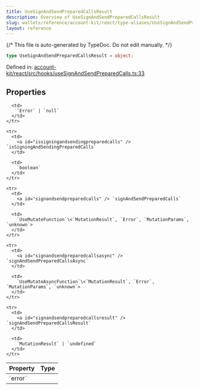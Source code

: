 ```yaml
---
title: UseSignAndSendPreparedCallsResult
description: Overview of UseSignAndSendPreparedCallsResult
slug: wallets/reference/account-kit/react/type-aliases/UseSignAndSendPreparedCallsResult
layout: reference
---
```


{/* This file is auto-generated by TypeDoc. Do not edit manually. */}

```ts
type UseSignAndSendPreparedCallsResult = object;
```

Defined in: [account-kit/react/src/hooks/useSignAndSendPreparedCalls.ts:33](https://github.com/alchemyplatform/aa-sdk/blob/17aad1f572375d42a06c7e3238078a88a435d459/account-kit/react/src/hooks/useSignAndSendPreparedCalls.ts#L33)

## Properties

<table>
  <thead>
    <tr>
      <th align="left">Property</th>
      <th align="left">Type</th>
    </tr>
  </thead>

  <tbody>
    <tr>
      <td>
        <a id="error" /> `error`
      </td>

      <td>
        `Error` | `null`
      </td>
    </tr>

    <tr>
      <td>
        <a id="issigningandsendingpreparedcalls" /> `isSigningAndSendingPreparedCalls`
      </td>

      <td>
        `boolean`
      </td>
    </tr>

    <tr>
      <td>
        <a id="signandsendpreparedcalls" /> `signAndSendPreparedCalls`
      </td>

      <td>
        `UseMutateFunction`\<`MutationResult`, `Error`, `MutationParams`, `unknown`>
      </td>
    </tr>

    <tr>
      <td>
        <a id="signandsendpreparedcallsasync" /> `signAndSendPreparedCallsAsync`
      </td>

      <td>
        `UseMutateAsyncFunction`\<`MutationResult`, `Error`, `MutationParams`, `unknown`>
      </td>
    </tr>

    <tr>
      <td>
        <a id="signandsendpreparedcallsresult" /> `signAndSendPreparedCallsResult`
      </td>

      <td>
        `MutationResult` | `undefined`
      </td>
    </tr>

  </tbody>
</table>
